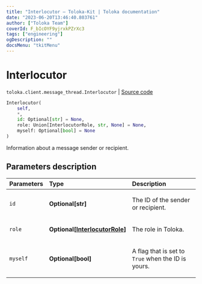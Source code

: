 ```yaml
---
title: "Interlocutor — Toloka-Kit | Toloka documentation"
date: "2023-06-20T13:46:40.803761"
author: ["Toloka Team"]
coverId: F_bIcOYF9yjrxkPZrXc3
tags: ["engineering"]
ogDescription: ""
docsMenu: "tkitMenu"
---
```


# Interlocutor

`toloka.client.message_thread.Interlocutor` | [Source code](https://github.com/Toloka/toloka-kit/blob/v1.2.0/src/client/message_thread.py#L47)

```python
Interlocutor(
    self,
    *,
    id: Optional[str] = None,
    role: Union[InterlocutorRole, str, None] = None,
    myself: Optional[bool] = None
)
```

Information about a message sender or recipient.

## Parameters description

| Parameters | Type | Description |
| :----------| :----| :-----------|
`id`|**Optional\[str\]**|<p>The ID of the sender or recipient.</p>
`role`|**Optional\[[InterlocutorRole](/docs/toloka-kit/reference/toloka.client.message_thread.Interlocutor.InterlocutorRole)\]**|<p>The role in Toloka.</p>
`myself`|**Optional\[bool\]**|<p>A flag that is set to `True` when the ID is yours.</p>